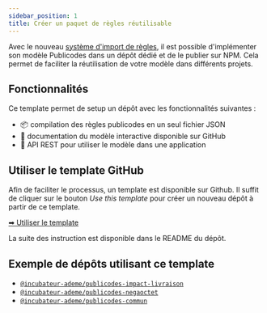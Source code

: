 ```yaml
---
sidebar_position: 1
title: Créer un paquet de règles réutilisable
---
```


Avec le nouveau [système d'import de règles](../tools/imports), il est possible d'implémenter son
modèle Publicodes dans un dépôt dédié et de le publier sur NPM. Cela permet de
faciliter la réutilisation de votre modèle dans différents projets.

## Fonctionnalités

Ce template permet de setup un dépôt avec les fonctionnalités suivantes :
- 📦 compilation des règles publicodes en un seul fichier JSON
- 📖 documentation du modèle interactive disponible sur GitHub
- 🚀 API REST pour utiliser le modèle dans une application

## Utiliser le template GitHub

Afin de faciliter le processus, un template est disponible sur Github. Il suffit
de cliquer sur le bouton _Use this template_ pour créer un nouveau dépôt à partir
de ce template.

[➡ Utiliser le template](https://github.com/publicodes/model-template)

La suite des instruction est disponible dans le README du dépôt.

## Exemple de dépôts utilisant ce template

- [`@incubateur-ademe/publicodes-impact-livraison`](https://github.com/incubateur-ademe/publicodes-impact-livraison)
- [`@incubateur-ademe/publicodes-negaoctet`](https://github.com/incubateur-ademe/publicodes-negaoctet)
- [`@incubateur-ademe/publicodes-commun`](https://github.com/incubateur-ademe/publicodes-commun)
